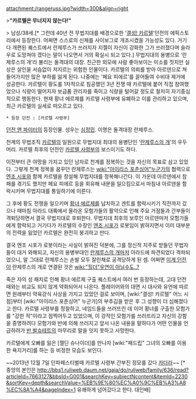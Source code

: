 attachment:/rangeruss.jpg?width=300&align=right

>'''"카르텔은 무너지지 않는다!"'''

> 남성/38세.[* 그런데 40년 전 무법지대를 배경으로한 '[[결성! 카르텔]]'던전의 에픽스토리에서 등장한다. 어쩌면 스스로의 신체를 사이보그로 개조시켰을 가능성도 있다. 거기다 개편된 퀘스트에서 란제루스가 쓰러지자 지젤이 자신이 강화한 그가 쓰러졌다며 슬라우로 도망쳐야 겠다는 말이 나오면서 거의 확실시 되고 있다.] 무법지대의 용병으로 ‘란제루스의 개’라 불리는 돌격대의 대장. 친근한 외모에 사람 좋아보이는 미소를 짓지만 실상은 살인을 서슴없이 저지르는 위험한 인물이다. 카르텔의 의뢰를 받아 아르덴으로 쳐들어가지만 많은 부하를 잃게 된다. 나중에는 '페요 피에르'를 끌어들여 수비대 제거에 성공한다. 카르텔이 황도를 1차적으로 침공했던 3년 전쟁 때 카르텔에 붙어 직접 참여했었으나 식량이 떨어지자 보급품 관리자를 죽이고 식량을 털어갈 정도로 철저히 자기중심적으로 행동한다. 현재 황녀 에르제를 카르텔 사령부에 유폐하고 이를 관리하고 있으며, 최근 카르텔의 실세로 떠오르고 있다.

 * 등장 던전 : [카르텔 사령부]

[[던전 앤 파이터]]의 등장인물. 성우는 [[심정민]]. 이명은 돌격대장 란제루스.

천계의 무법조직 [[카르텔]]의 일원으로 무법지대 최대의 용병단인 '[[란제루스의 개]]'의 우두머리. 카르텔 최후의 던전인 [[카르텔 사령부]]의 보스이기도 하다.

이전부터 큰 야망을 가지고 있던 남자로 천계를 정복하는 것을 자신의 목표로 삼고 있었다. 그렇게 천계 정복을 꿈꾸던 란제루스는 [[wiki:"아이리스 포춘싱어"누군가]]의 협력으로 [[엔조 시포]]와 함께 카르텔을 창설해 무법지대를 정복해나간다. 이 가운데 아르덴에서 참패를 겪기도 했지만 페요 피에르 등을 회유해 내분을 일으킴으로서 마침내 아르덴을 함락시키며 무법지대를 통일하기에 이른다.

그 후에 황도 전쟁을 일으키며 [[황녀 에르제]]를 납치하고 겐트를 함락시키기 직전까지 갔으나 때마침 아라드 대륙에서 올라온 모험가들의 활약으로 인해 주요 거점들과 간부들이 격퇴당하면서 결국 무법지대로 후퇴한다. 무법지대 최후의 보루인 아르덴마저 모험가들에게 함락되고 거기다가 카르텔의 수장인 [[엔조 시포]]가 로봇임이 밝혀지면서 이미 대부분의 전력을 잃었던 카르텔은 완전히 붕괴하고 만다.

결국 엔조 시포가 로봇이라는 사실이 밝혀진 덕분에, 그를 정신적 지주로 받들던 무법자들이 대거 와해되고, 자신의 용병부대인 [[란제루스의 개]]마저 아라드에 파견되었다 격파되었으니, 말 그대로 란제루스는 손발 모두 잘린채로 공격당하게 된 셈. 어쩌면 [[이계 던전]]이 란제루스의 개로 연결된 것은 [[wiki:"힐더"우연이 아닐수도..?]]

죽은 자의 성 패치로 인해 황녀 에르제 구출 퀘스트에서 여러 번 등장하는데, 고대 던전 때와는 비교도 되지 않게 약화되어서 나온다. 플레이어와의 대면 시 대사와 유언에 따르면 원래부터 약육강식 사상을 가지고 있었던 걸로 보이며, [wiki:"결성! 카르텔" 어느 시점]부터 [wiki:"아이리스 포춘싱어" 누군가]의 부추김을 받은 후 그 성향이 더 심해졌다고 한다. 카르텔 사령부를 정찰하고, 네임드들을 쓰러뜨린 데 이어 황녀를 구출한 모험가를 "강한 적"이라고 점찍어두고 있었으며, 이 강적인 모험가를 쓰러뜨리고 자신의 강함을 증명하려다 모험가와 반에 의해 쓰러지고 앞서 나온 내용을 말하다가 어떤 인물을 언급하려가 [[반 발슈테트]]의 마무리로 말을 잇지 못하고 사망한다.

카르텔에게 오빠를 잃은 [젤딘 슈나이더]를 만나자 [wiki:"패드립" 그녀의 오빠를 이용한 욕지거리]를 하는 등 비정한 모습도 보인다.

~~2013년 12월 7일 던파페스티벌때 카르텔 사령부 간부진 정모를 갔다 [http://blog.naver.com/pepol?Redirect=Log&logNo=50184546097 카더라]~~
[* 중앙의 본인은 http://bbs1.ruliweb.daum.net/gaia/do/ruliweb/family/636/read?articleId=7663127&bbsId=G001&searchKey=subjectNcontent&itemId=2230&sortKey=depth&searchValue=%EB%9E%80%EC%A0%9C%EB%A3%A8%EC%8A%A4&pageIndex=1 유쾌하게 넘어갔다고 한다. 대인배]
